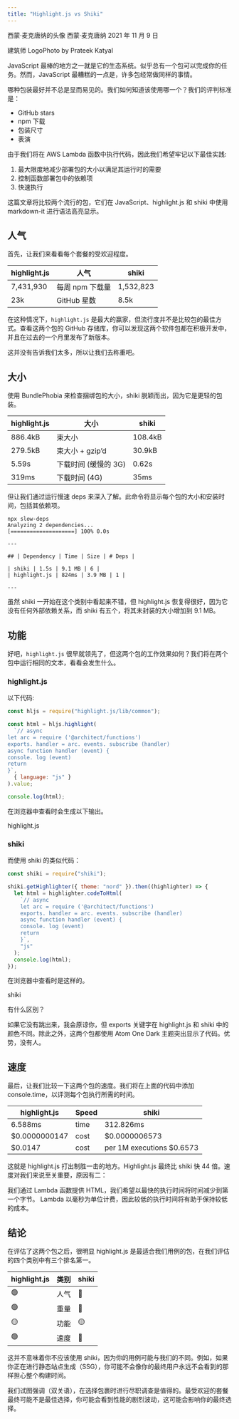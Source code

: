 ```yaml
---
title: "Highlight.js vs Shiki"
---
```


西蒙·麦克唐纳的头像
西蒙·麦克唐纳
2021 年 11 月 9 日

建筑师 LogoPhoto by Prateek Katyal

JavaScript 最棒的地方之一就是它的生态系统。似乎总有一个包可以完成你的任务。然而，JavaScript 最糟糕的一点是，许多包经常做同样的事情。

哪种包装最好并不总是显而易见的。我们如何知道该使用哪一个？我们的评判标准是：

- GitHub stars
- npm 下载
- 包装尺寸
- 表演

由于我们将在 AWS Lambda 函数中执行代码，因此我们希望牢记以下最佳实践:

1. 最大限度地减少部署包的大小以满足其运行时的需要
2. 控制函数部署包中的依赖项
3. 快速执行

这篇文章将比较两个流行的包，它们在 JavaScript、highlight.js 和 shiki 中使用 markdown-it 进行语法高亮显示。

## 人气

首先，让我们来看看每个套餐的受欢迎程度。

| highlight.js | 人气            | shiki     |
| ------------ | --------------- | --------- |
| 7,431,930    | 每周 npm 下载量 | 1,532,823 |
| 23k          | GitHub 星数     | 8.5k      |

在这种情况下，`highlight.js` 是最大的赢家，但流行度并不是比较包的最佳方式。查看这两个包的 GitHub 存储库，你可以发现这两个软件包都在积极开发中，并且在过去的一个月里发布了新版本。

这并没有告诉我们太多，所以让我们去称重吧。

## 大小

使用 BundlePhobia 来检查捆绑包的大小，shiki 脱颖而出，因为它是更轻的包装。

| highlight.js | 大小                 | shiki   |
| ------------ | -------------------- | ------- |
| 886.4kB      | 束大小               | 108.4kB |
| 279.5kB      | 束大小 + gzip’d      | 30.9kB  |
| 5.59s        | 下载时间 (缓慢的 3G) | 0.62s   |
| 319ms        | 下载时间 (4G)        | 35ms    |

但让我们通过运行慢速 deps 来深入了解。此命令将显示每个包的大小和安装时间，包括其依赖项。

```mdx
npx slow-deps
Analyzing 2 dependencies...
[====================] 100% 0.0s

---

## | Dependency | Time | Size | # Deps |

| shiki | 1.5s | 9.1 MB | 6 |
| highlight.js | 824ms | 3.9 MB | 1 |

---
```

虽然 shiki 一开始在这个类别中看起来不错，但 highlight.js 恢复得很好，因为它没有任何外部依赖关系，而 shiki 有五个，将其未封装的大小增加到 9.1 MB。

## 功能

好吧，`highlight.js` 很早就领先了，但这两个包的工作效果如何？我们将在两个包中运行相同的文本，看看会发生什么。

### highlight.js

以下代码:

```js
const hljs = require("highlight.js/lib/common");

const html = hljs.highlight(
  `// async
let arc = require ('@architect/functions')
exports. handler = arc. events. subscribe (handler)
async function handler (event) {
console. log (event)
return
}`,
  { language: "js" }
).value;

console.log(html);
```

在浏览器中查看时会生成以下输出。

highlight.js

### shiki

而使用 shiki 的类似代码：

```js
const shiki = require("shiki");

shiki.getHighlighter({ theme: "nord" }).then((highlighter) => {
  let html = highlighter.codeToHtml(
    `// async
    let arc = require ('@architect/functions')
    exports. handler = arc. events. subscribe (handler)
    async function handler (event) {
    console. log (event)
    return
    }`,
    "js"
  );
  console.log(html);
});
```

在浏览器中查看时是这样的。

shiki

有什么区别？

如果它没有跳出来，我会原谅你，但 exports 关键字在 highlight.js 和 shiki 中的颜色不同。除此之外，这两个包都使用 Atom One Dark 主题突出显示了代码。优势，没有人。

## 速度

最后，让我们比较一下这两个包的速度。我们将在上面的代码中添加 console.time，以评测每个包执行所需的时间。

| highlight.js  | Speed | shiki                     |
| ------------- | ----- | ------------------------- |
| 6.588ms       | time  | 312.826ms                 |
| $0.0000000147 | cost  | $0.0000006573             |
| $0.0147       | cost  | per 1M executions $0.6573 |

这就是 highlight.js 打出制胜一击的地方。Highlight.js 最终比 shiki 快 44 倍。速度对我们来说至关重要，原因有二：

我们通过 Lambda 函数提供 HTML，我们希望以最快的执行时间将时间减少到第一个字节。
Lambda 以毫秒为单位计费，因此较低的执行时间将有助于保持较低的成本。

## 结论

在评估了这两个包之后，很明显 highlight.js 是最适合我们用例的包，在我们评估的四个类别中有三个排名第一。

| highlight.js | 类别 | shiki |
| ------------ | ---- | ----- |
| 🟢           | 人气 | 🔴    |
| 🟢           | 重量 | 🔴    |
| 🟡           | 功能 | 🟡    |
| 🟢           | 速度 | 🔴    |

这并不意味着你不应该使用 shiki，因为你的用例可能与我们的不同。例如，如果你正在进行静态站点生成（SSG），你可能不会像你的最终用户永远不会看到的那样担心整个构建时间。

我们试图强调（双关语），在选择包裹时进行尽职调查是值得的。最受欢迎的套餐最终可能不是最佳选择，你可能会看到性能的剧烈波动，这可能会影响你的最终选择。
